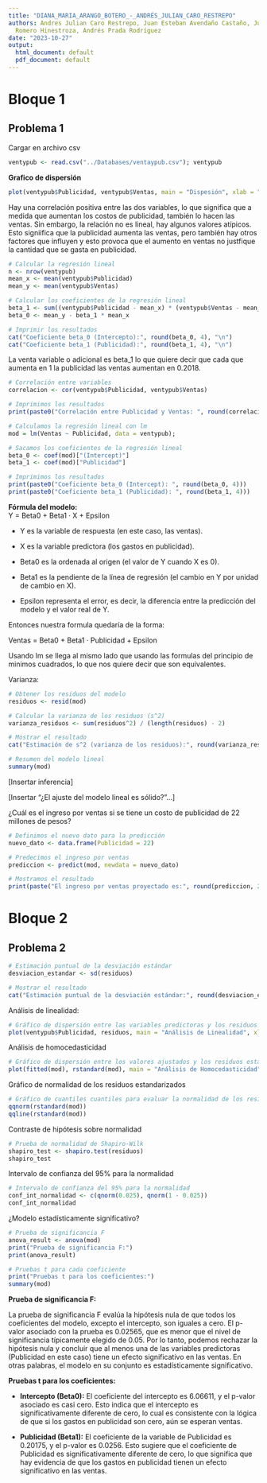 ```yaml
---
title: "DIANA_MARIA_ARANGO_BOTERO_-_ANDRÉS_JULIAN_CARO_RESTREPO"
authors: Andres Julian Caro Restrepo, Juan Esteban Avendaño Castaño, Julian Andrés
  Romero Hinestroza, Andrés Prada Rodríguez
date: "2023-10-27"
output:
  html_document: default
  pdf_document: default
---
```


# Bloque 1

## Problema 1

Cargar en archivo csv

```r
ventypub <- read.csv("../Databases/ventaypub.csv"); ventypub
```

**Grafico de dispersión**

```r
plot(ventypub$Publicidad, ventypub$Ventas, main = "Dispesión", xlab = "Publicidad", ylab = "Ventas")
```

Hay una correlación positiva entre las dos variables, lo que significa que a medida que aumentan los costos de publicidad, también lo hacen las ventas. Sin embargo, la relación no es lineal, hay algunos valores atípicos. Esto signiifica que la publicidad aumenta las ventas, pero también hay otros factores que influyen y esto provoca que el aumento en ventas no justfique la cantidad que se gasta en publicidad.

```r
# Calcular la regresión lineal
n <- nrow(ventypub)
mean_x <- mean(ventypub$Publicidad)
mean_y <- mean(ventypub$Ventas)

# Calcular los coeficientes de la regresión lineal
beta_1 <- sum((ventypub$Publicidad - mean_x) * (ventypub$Ventas - mean_y)) / sum((ventypub$Publicidad - mean_x)^2)
beta_0 <- mean_y - beta_1 * mean_x

# Imprimir los resultados
cat("Coeficiente beta_0 (Intercepto):", round(beta_0, 4), "\n")
cat("Coeficiente beta_1 (Publicidad):", round(beta_1, 4), "\n")
```

La venta variable o adicional es beta_1 lo que quiere decir que cada que aumenta en 1 la publicidad las ventas aumentan en 0.2018.

```r
# Correlación entre variables
correlacion <- cor(ventypub$Publicidad, ventypub$Ventas)

# Imprimimos los resultados
print(paste0("Correlación entre Publicidad y Ventas: ", round(correlacion, 4)))
```

```r
# Calculamos la regresión lineal con lm
mod = lm(Ventas ~ Publicidad, data = ventypub);

# Sacamos los coeficientes de la regresión lineal
beta_0 <- coef(mod)["(Intercept)"]
beta_1 <- coef(mod)["Publicidad"]

# Imprimimos los resultados
print(paste0("Coeficiente beta_0 (Intercept): ", round(beta_0, 4)))
print(paste0("Coeficiente beta_1 (Publicidad): ", round(beta_1, 4)))
```

**Fórmula del modelo:**\
Y = Beta0 + Beta1 · X + Epsilon

-   Y es la variable de respuesta (en este caso, las ventas).

-   X es la variable predictora (los gastos en publicidad).

-   Beta0 es la ordenada al origen (el valor de Y cuando X es 0).

-   Beta1​ es la pendiente de la línea de regresión (el cambio en Y por unidad de cambio en X).

-   Epsilon representa el error, es decir, la diferencia entre la predicción del modelo y el valor real de Y.

Entonces nuestra formula quedaría de la forma:

Ventas = Beta0​ + Beta1 ​⋅ Publicidad + Epsilon

Usando lm se llega al mismo lado que usando las formulas del principio de minimos cuadrados, lo que nos quiere decir que son equivalentes.

Varianza:

```r
# Obtener los residuos del modelo
residuos <- resid(mod)

# Calcular la varianza de los residuos (s^2)
varianza_residuos <- sum(residuos^2) / (length(residuos) - 2)

# Mostrar el resultado
cat("Estimación de s^2 (varianza de los residuos):", round(varianza_residuos, 2), "\n")
```

```r
# Resumen del modelo lineal
summary(mod)
```

[Insertar inferencia]

[Insertar "¿El ajuste del modelo lineal es sólido?"...]

¿Cuál es el ingreso por ventas si se tiene un costo de publicidad de 22 millones de pesos?

```r
# Definimos el nuevo dato para la predicción
nuevo_dato <- data.frame(Publicidad = 22)

# Predecimos el ingreso por ventas
prediccion <- predict(mod, newdata = nuevo_dato)

# Mostramos el resultado
print(paste("El ingreso por ventas proyectado es:", round(prediccion, 2), "millones de pesos"))
```

# Bloque 2

## Problema 2

```r
# Estimación puntual de la desviación estándar
desviacion_estandar <- sd(residuos)

# Mostrar el resultado
cat("Estimación puntual de la desviación estándar:", round(desviacion_estandar, 2), "\n")
```

Análisis de linealidad:

```r
# Gráfico de dispersión entre las variables predictoras y los residuos
plot(ventypub$Publicidad, residuos, main = "Análisis de Linealidad", xlab = "Publicidad", ylab = "Residuos")
```

Análisis de homocedasticidad

```r
# Gráfico de dispersión entre los valores ajustados y los residuos estandarizados
plot(fitted(mod), rstandard(mod), main = "Análisis de Homocedasticidad", xlab = "Valores Ajustados", ylab = "Residuos Estandarizados")
```

Gráfico de normalidad de los residuos estandarizados

```r
# Gráfico de cuantiles cuantiles para evaluar la normalidad de los residuos estandarizados
qqnorm(rstandard(mod))
qqline(rstandard(mod))
```

Contraste de hipótesis sobre normalidad

```r
# Prueba de normalidad de Shapiro-Wilk
shapiro_test <- shapiro.test(residuos)
shapiro_test
```

Intervalo de confianza del 95% para la normalidad

```r
# Intervalo de confianza del 95% para la normalidad
conf_int_normalidad <- c(qnorm(0.025), qnorm(1 - 0.025))
conf_int_normalidad
```

¿Modelo estadísticamente significativo?

```r
# Prueba de significancia F
anova_result <- anova(mod)
print("Prueba de significancia F:")
print(anova_result)

# Pruebas t para cada coeficiente
print("Pruebas t para los coeficientes:")
summary(mod)
```

**Prueba de significancia F:**

La prueba de significancia F evalúa la hipótesis nula de que todos los coeficientes del modelo, excepto el intercepto, son iguales a cero. El p-valor asociado con la prueba es 0.02565, que es menor que el nivel de significancia típicamente elegido de 0.05. Por lo tanto, podemos rechazar la hipótesis nula y concluir que al menos una de las variables predictoras (Publicidad en este caso) tiene un efecto significativo en las ventas. En otras palabras, el modelo en su conjunto es estadísticamente significativo.

**Pruebas t para los coeficientes:**

-   **Intercepto (Beta0):** El coeficiente del intercepto es 6.06611, y el p-valor asociado es casi cero. Esto indica que el intercepto es significativamente diferente de cero, lo cual es consistente con la lógica de que si los gastos en publicidad son cero, aún se esperan ventas.

-   **Publicidad (Beta1):** El coeficiente de la variable de Publicidad es 0.20175, y el p-valor es 0.0256. Esto sugiere que el coeficiente de Publicidad es significativamente diferente de cero, lo que significa que hay evidencia de que los gastos en publicidad tienen un efecto significativo en las ventas.
